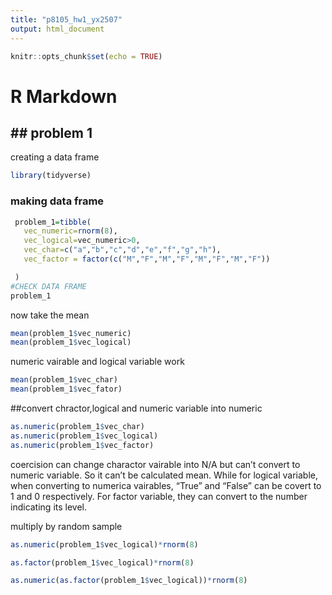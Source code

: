```yaml
---
title: "p8105_hw1_yx2507"
output: html_document
---
```


```r
knitr::opts_chunk$set(echo = TRUE)
```

# R Markdown

## problem 1
-----------
creating a data frame

```r
library(tidyverse)

```
### making data frame
```r
 problem_1=tibble(
   vec_numeric=rnorm(8),
   vec_logical=vec_numeric>0,
   vec_char=c("a","b","c","d","e","f","g","h"),
   vec_factor = factor(c("M","F","M","F","M","F","M","F"))

 ) 
#CHECK DATA FRAME
problem_1

```


now take the mean
```r
mean(problem_1$vec_numeric)
mean(problem_1$vec_logical)

```

numeric vairable and logical variable work

```r
mean(problem_1$vec_char)
mean(problem_1$vec_fator)
```

##convert chractor,logical and numeric variable into numeric
```r
as.numeric(problem_1$vec_char)
as.numeric(problem_1$vec_logical)
as.numeric(problem_1$vec_factor)

```
coercision can change charactor vairable into N/A but can't convert to numeric variable. So it can't be calculated mean. While for logical variable, when converting to numerica vairables, "True" and "False" can be covert to 1 and 0 respectively. For factor variable, they can convert to the number indicating its level.

multiply by random sample
```r
as.numeric(problem_1$vec_logical)*rnorm(8)
```

```r
as.factor(problem_1$vec_logical)*rnorm(8)
```

```r
as.numeric(as.factor(problem_1$vec_logical))*rnorm(8)
```


